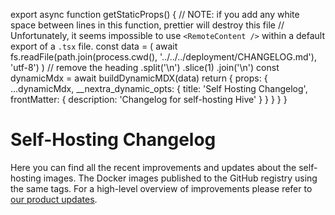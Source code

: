 
export async function getStaticProps() {
  // NOTE: if you add any white space between lines in this function, prettier will destroy this file
  // Unfortunately, it seems impossible to use `<RemoteContent />` within a default export of a `.tsx` file.
  const data = (
    await fs.readFile(path.join(process.cwd(), '../../../deployment/CHANGELOG.md'), 'utf-8')
  )
    // remove the heading
    .split('\n')
    .slice(1)
    .join('\n')
  const dynamicMdx = await buildDynamicMDX(data)
  return {
    props: {
      ...dynamicMdx,
      __nextra_dynamic_opts: {
        title: 'Self Hosting Changelog',
        frontMatter: {
          description: 'Changelog for self-hosting Hive'
        }
      }
    }
  }
}

# Self-Hosting Changelog

Here you can find all the recent improvements and updates about the self-hosting images. The Docker
images published to the GitHub registry using the same tags. For a high-level overview of
improvements please refer to [our product updates](/product-updates).

<RemoteContent />
